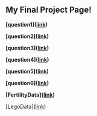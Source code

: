 <h2>My Final Project Page!</h2>

**\[question1\]([link](q1.html))**

**\[question2\]([link](q2.html))**

**\[question3\]([link](q3.html))**

**\[question4\]([link](q4.html))**

**\[question5\]([link](q5.html))**

**\[question6\]([link](q6.html))**

**\[FertilityData\]([link](https://docs.google.com/spreadsheets/d/e/2PACX-1vRPGUdLWBIt1vtXQ5mbCjffbbL-_AVjaJVRU5yKBcNP8yr85bq865vMTSuDHOxNEfHVb5Cz9J2bj80j/pub?output=csv))**

\[LegoData\]([link](https://lmv45.github.io/data304/legoset.csv))
